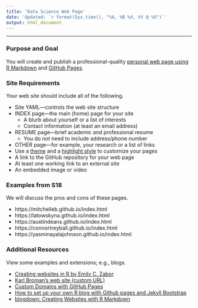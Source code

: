 ```yaml
---
title: 'Data Science Web Page'
date: 'Updated: `r format(Sys.time(), "%A, %B %d, %Y @ %X")`'
output: html_document
---
```


<hr> 

### Purpose and Goal

You will create and publish a professional-quality [personal web page using R Markdown](https://rmarkdown.rstudio.com/rmarkdown_websites.htm) and [GitHub Pages](https://pages.github.com/).


### Site Requirements

Your web site should include all of the following.

* Site YAML—controls the web site structure
* INDEX page—the main (home) page for your site
    * A blurb about yourself or a list of interests
    * Contact information (at least an email address)
* RESUME page—brief academic and professional resume 
    * You do _not_ need to include address/phone number
* OTHER page—for example, your research or a list of links
* Use a [theme](http://www.datadreaming.org/post/r-markdown-theme-gallery/) and a [highlight style](https://eranraviv.com/syntax-highlighting-style-in-rmarkdown/) to customize your pages
* A link to the GitHub repository for your web page
* At least one working link to an external site
* An embedded image or video



### Examples from S18

We will discuss the pros and cons of these pages.

* https://mitchelleb.github.io/index.html
* https://latowskyna.github.io/index.html
* https://austindeans.github.io/index.html
* https://connortreyball.github.io/index.html
* https://yasminayalajohnson.github.io/index.html


### Additional Resources

View some examples and extensions; e.g., blogs.

* [Creating websites in R by Emily C. Zabor](http://www.emilyzabor.com/tutorials/rmarkdown_websites_tutorial.html)
* [Karl Broman's web site (custom URL)](http://kbroman.org/)
* [Custom Domains with GitHub Pages](https://help.github.com/articles/using-a-custom-domain-with-github-pages/)
* [How to set up your own R blog with Github pages and Jekyll Bootstrap](https://shiring.github.io/blogging/2016/12/04/diy_your_own_blog) 
* [blogdown: Creating Websites with R Markdown](https://bookdown.org/yihui/blogdown/)
